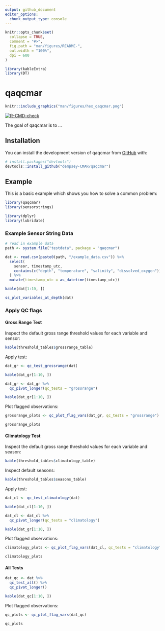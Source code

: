 ```yaml
---
output: github_document
editor_options: 
  chunk_output_type: console
---
```


<!-- README.md is generated from README.Rmd. Please edit that file -->

```r
knitr::opts_chunk$set(
  collapse = TRUE,
  comment = "#>",
  fig.path = "man/figures/README-",
  out.width = "100%",
  dpi = 600
)

library(kableExtra)
library(DT)
```

# qaqcmar

```r
knitr::include_graphics("man/figures/hex_qaqcmar.png")
```



<!-- badges: start -->
[![R-CMD-check](https://github.com/dempsey-CMAR/qaqcmar/actions/workflows/R-CMD-check.yaml/badge.svg)](https://github.com/dempsey-CMAR/qaqcmar/actions/workflows/R-CMD-check.yaml)
<!-- badges: end -->

The goal of qaqcmar is to ...

## Installation

You can install the development version of qaqcmar from [GitHub](https://github.com/) with:

``` r
# install.packages("devtools")
devtools::install_github("dempsey-CMAR/qaqcmar")
```

## Example

This is a basic example which shows you how to solve a common problem:

```r
library(qaqcmar)
library(sensorstrings)

library(dplyr)
library(lubridate)
```

### Example Sensor String Data

```r
# read in example data
path <- system.file("testdata", package = "qaqcmar")

dat <- read.csv(paste0(path, "/example_data.csv")) %>% 
  select(
    sensor, timestamp_utc, 
    contains(c("depth", "temperature", "salinity", "dissolved_oxygen"))
  ) %>% 
  mutate(timestamp_utc = as_datetime(timestamp_utc))

kable(dat[1:10, ])

```

```r
ss_plot_variables_at_depth(dat)
```


### Apply QC flags

#### Gross Range Test

Inspect the default gross range threshold values for each variable and sensor:
```r
kable(threshold_tables$grossrange_table)
```

Apply test:
```r
dat_gr <- qc_test_grossrange(dat)

kable(dat_gr[1:10, ])
```

```r
dat_gr <- dat_gr %>% 
  qc_pivot_longer(qc_tests = "grossrange")

kable(dat_gr[1:10, ])
```

Plot flagged observations:
```r
grossrange_plots <- qc_plot_flag_vars(dat_gr, qc_tests = "grossrange")

grossrange_plots
```

#### Climatology Test

Inspect the default gross range threshold values for each variable and season:
```r
kable(threshold_tables$climatology_table)
```

Inspect default seasons:
```r
kable(threshold_tables$seasons_table)
```

Apply test:
```r
dat_cl <- qc_test_climatology(dat)

kable(dat_cl[1:10, ])
```

```r
dat_cl <- dat_cl %>% 
  qc_pivot_longer(qc_tests = "climatology")

kable(dat_gr[1:10, ])
```

Plot flagged observations:
```r
climatology_plots <- qc_plot_flag_vars(dat_cl, qc_tests = "climatology")

climatology_plots
```

#### All Tests

```r
dat_qc <- dat %>% 
  qc_test_all() %>% 
  qc_pivot_longer()

kable(dat_qc[1:10, ])
```

Plot flagged observations:
```r
qc_plots <- qc_plot_flag_vars(dat_qc)

qc_plots
```










